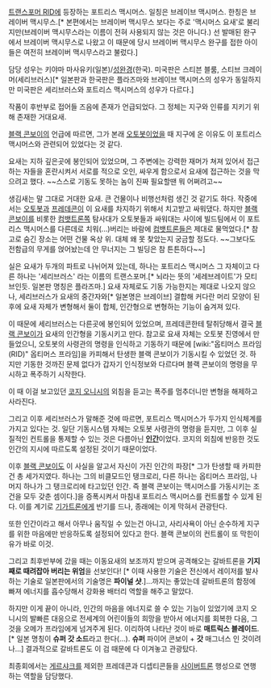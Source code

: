 [[트랜스포머 RID]]에 등장하는 포트리스 맥시머스. 일칭은 브레이브 맥시머스. 한칭은 브레이버 맥시무스.[* 본편에서는 브레이버 맥시무스 보다는 주로 '맥시머스 요새'로 불리지만(브레이버 맥시무스라는 이름이 전혀 사용되지 않는 것은 아니다.) 선 발매된 완구에서 브레이버 맥시무스로 나왔고 이 때문에 당시 브레이버 맥시무스 완구를 접한 아이들은 여전히 브레이버 맥시무스라고 불렀다.]

담당 성우는 키야마 마사유키(일본)/[[성완경]](한국). 미국판은 스티븐 블룸, 스티브 크레이머(세리브러스)[* 일본판과 한국판은 플라즈마와 브레이브 맥시머스의 성우가 동일하지만 미국판은 세리브러스와 포트리스 맥시머스의 성우가 다르다.]


작품이 후반부로 접어들 즈음에 존재가 언급되었다. 그 정체는 지구와 인류를 지키기 위해 존재한 거대요새.

[[블랙 콘보이]]의 언급에 따르면, 그가 본래 [[오토봇]]이었을 때 지구에 온 이유도 이 포트리스 맥시머스와 관련되어 있었다는 것 같다.

요새는 지하 깊은곳에 봉인되어 있었으며, 그 주변에는 강력한 재머가 쳐져 있어서 접근하는 자들을 혼란시켜서 서로를 적으로 오인, 싸우게 함으로서 요새에 접근하는 것을 막으려고 했다. ~~스스로 기동도 못하는 놈이 진짜 필요할땐 뭐 어쩌려고~~

생김새는 말 그대로 거대한 요새. 큰 건물이나 비행선처럼 생긴 것 같기도 하다. 작중에서는 [[오토봇]]과 [[프레데콘]]이 이 요새를 차지하기 위해서 치고받고 싸워댔다. 하지만 [[블랙 콘보이]]를 비롯한 [[컴뱃트론]]쪽 탐사대가 오토봇들과 싸워대는 사이에 빌드팀에서 이 포트리스 맥시머스를 다른데로 치워(...)버리는 바람에 [[컴뱃트론]]들은 제대로 물먹었다.[* 참고로 숨긴 장소는 어떤 건물 옥상 위. 대체 왜 못 찾았는지 궁금할 정도다. ~~그보다도 전함급의 무게를 얹어놨는데 안 무너지는 그 빌딩은 참 튼튼하다~~]

실은 요새가 두개의 파트로 나뉘어져 있는데, 하나는 포트리스 맥시머스 그 자체이고 다른 하나는 '세리브러스' 라는 이름의 트랜스포머.[* 뇌라는 뜻의 '세레브레이트'가 모티브인듯. 일본판 명칭은 플라즈마.] 요새 자체로도 기동 가능한지는 제대로 나오지 않으나, 세리브러스가 요새의 중간자와[* 일본명은 브레이브] 결합해 커다란 머리 모양이 된 후에 요새 자체가 변형해서 둘이 합체, 인간형으로 변형하는 기능이 숨겨져 있다.

이 때문에 세리브러스는 다른곳에 봉인되어 있었으며, 프레데콘한테 탈취당해서 결국 [[블랙 콘보이]]가 요새의 인간형을 기동시키고 만다. 참고로 요새 자체는 오토봇 진영에서 만들었으니, 오토봇의 사령관의 명령을 인식하고 기동하기 때문에 [wiki:"옵티머스 프라임(RID)" 옵티머스 프라임]을 카피해서 탄생한 블랙 콘보이가 기동시킬 수 있었던 것. 하지만 기동한 것까진 문제 없다가 갑자기 인식정보와 다르다며 블랙 콘보이의 명령을 무시하고 폭주하기 시작한다.

이 때 이걸 보고있던 [[코지 오니시]]의 외침을 듣고는 폭주를 멈추더니만 변형을 해제하고 사라진다.

그리고 이후 세리브러스가 말해준 것에 따르면, 포트리스 맥시머스가 두가지 인식체계를 가지고 있다는 것. 일단 기동시스템 자체는 오토봇 사령관의 명령을 듣지만, 그 이후 실질적인 컨트롤을 통제할 수 있는 것은 다름아닌 '''[[인간]]'''이었다. 코지의 외침에 반응한 것도 인간의 지시에 따르도록 설정된 것이기 때문이었다.

이후 [[블랙 콘보이]]도 이 사실을 알고서 자신이 가진 인간의 파장[* 그가 탄생할 때 카피한건 총 세가지였다. 하나는 그의 비클모드인 탱크로리, 다른 하나는 옵티머스 프라임, 나머지 하나가 그 탱크로리에 타고있던 인간. 즉 블랙 콘보이는 맥시머스를 가동시키는 조건을 모두 갖춘 셈이다.]을 증폭시켜서 마침내 포트리스 맥시머스를 컨트롤할 수 있게 된다. 이를 계기로 [[기가트론]]에게 반기를 드나, 종래에는 이게 막혀서 관광탄다.

또한 인간이라고 해서 아무나 움직일 수 있는건 아니고, 사리사욕이 아닌 순수하게 지구를 위한 마음에만 반응하도록 설정되어 있다고 한다. 블랙 콘보이의 컨트롤이 또 막힌이유가 바로 이것.

그리고 최후반부에 갔을 때는 이동요새의 보조까지 받으며 공격해오는 갈바트론을 '''기지째로 때려잡아 버리는 위엄'''을 선보인다! [* 이때 사용한 기술은 전신에서 레이저를 발사하는 기술로 일본판에서의 기술명은 '''파이널 샷'''.]...까지는 좋았는데 갈바트론의 함정에 빠져 에너지를 흡수당해서 강화용 배터리 역할을 해주고 말았다.

하지만 이게 끝이 아니라, 인간의 마음을 에너지로 쓸 수 있는 기능이 있었기에 코지 오니시의 발빠른 대응으로 전세계의 어린이들의 희망을 받아서 에너지를 회복한 다음, 그것을 오메가 프라임에게 넘겨주게 된다. 이리하여 나타난 것이 바로 '''매트릭스 블레이드'''.[* 일본 명칭이 '''슈퍼 갓 소드'''라고 한다(...). '''슈퍼''' 파이어 콘보이 + '''갓''' 매그너스 인 것이려나...] 결과적으로 갈바트론도 이 검 때문에 다 이겨놓고 관광탔다.

최종회에서는 [[게르샤크]]를 제외한 프레데콘과 디셉티콘들을 [[사이버트론]] 행성으로 연행하는 역할을 담당했다.
